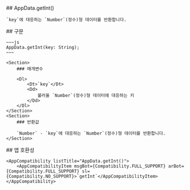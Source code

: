 
<Section>
    ## AppData.getInt()

    `key`에 대응하는 `Number`(정수)형 데이터를 반환합니다.
</Section>
<Section>
    ## 구문

    ~~~js
    AppData.getInt(key: String);
    ~~~

    <Section>
        ### 매개변수

        <Dl>
            <Dt>`key`</Dt>
            <Dd>
                불러올 `Number`(정수)형 데이터에 대응하는 키
            </Dd>
        </Dl>
    </Section>
    <Section>
        ### 반환값

        `Number` - `key`에 대응하는 `Number`(정수)형 데이터를 반환합니다.
    </Section>
</Section>
<Section>
    ## 앱 호환성

    <AppCompatibility listTitle="AppData.getInt()">
        <AppCompatibilityItem msgBot={Compatibility.FULL_SUPPORT} arBot={Compatibility.FULL_SUPPORT} sl={Compatibility.NO_SUPPORT}>`getInt`</AppCompatibilityItem>
    </AppCompatibility>
</Section>